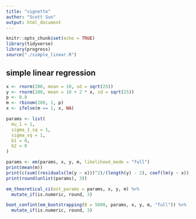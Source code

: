 ```yaml
---
title: "vignette"
author: "Scott Sun"
output: html_document
---
```


```r
knitr::opts_chunk$set(echo = TRUE)
library(tidyverse)
library(progress)
source("./simple_linear.R")
```

## simple linear regression

```r
x <- rnorm(200, mean = 10, sd = sqrt(25))
y <- rnorm(200, mean = 10 + 2 * x, sd = sqrt(25))
p <- 0.8
m <- rbinom(200, 1, p)
x <- ifelse(m == 1, x, NA)
```

```r
params <- list(
  mu_1 = 1,
  sigma_1_sq = 1,
  sigma_sq = 1,
  b1 = 0,
  b2 = 0
)

params <- em(params, x, y, m, likelihood_mode = "full")
print(mean(m))
print(c(sum((residuals(lm(y ~ x)))^2)/(length(y) - 2), coef(lm(y ~ x))))
print(round(unlist(params), 3))
```

```r
em_theoretical_ci(est_params = params, x, y, m) %>% 
  mutate_if(is.numeric, round, 3)
```

```r
boot_confint(em_bootstrapping(B = 5000, params, x, y, m, "full")) %>% 
  mutate_if(is.numeric, round, 3)
```

